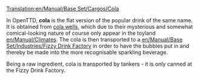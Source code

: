 [[Translation:en/Manual/Base Set/Cargos/Cola]]

{{en/Cargo|name=Cola
|image=en/ColaWells.png
|produced=[[en/Manual/Base Set/Industries/Cola Wells]]
|accepted=[[en/Manual/Base Set/Industries/Fizzy Drink Factory]]
}}
In OpenTTD, '''cola''' is the flat version of the popular drink of the same name.  It is obtained from [[en/Manual/Base Set/Industries/Cola Wells|cola wells]], which due to their mysterious and somewhat comical-looking nature of course only appear in the toyland [[en/Manual/Climates]].  The cola is then transported to a [[en/Manual/Base Set/Industries/Fizzy Drink Factory]] in order to have the bubbles put in and thereby be made into the more recognisable sparkling beverage.

Being a raw ingredient, cola is transported by tankers - it is only canned at the Fizzy Drink Factory.